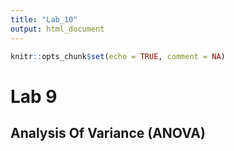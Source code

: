 ```yaml
---
title: "Lab_10"
output: html_document
---
```


```r
knitr::opts_chunk$set(echo = TRUE, comment = NA)
```

# Lab 9

## Analysis Of Variance (ANOVA)






